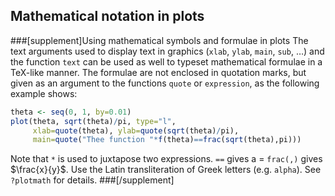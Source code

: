 ## Mathematical notation in plots

###[supplement]Using mathematical symbols and formulae in plots
The text arguments used to display text in graphics (`xlab`, `ylab`,
`main`, `sub`, ...) and the function `text` can be used as well to typeset
mathematical formulae in a TeX-like manner. The formulae are not
enclosed in quotation marks, but given as an argument to the functions
`quote` or `expression`, as the following example shows:
```r
theta <- seq(0, 1, by=0.01)
plot(theta, sqrt(theta)/pi, type="l",
     xlab=quote(theta), ylab=quote(sqrt(theta)/pi),
     main=quote("Thee function "*f(theta)==frac(sqrt(theta),pi)))
```

Note that `*` is used to juxtapose two expressions. `==` gives a $=$ `frac(,)` gives $\frac{x}{y}$. Use the Latin transliteration of Greek letters (e.g. `alpha`). See `?plotmath` for details.
###[/supplement]

<!--[if PDF]>
\newpage
<![endif]-->

